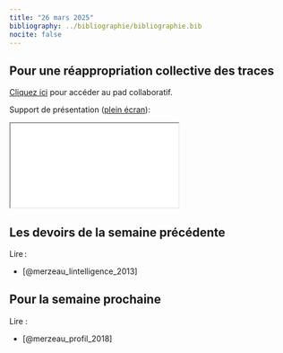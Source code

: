 ```yaml
---
title: "26 mars 2025"
bibliography: ../bibliographie/bibliographie.bib
nocite: false
---
```


## Pour une réappropriation collective des traces

::: {.callout-note}

[Cliquez ici](https://demo.hedgedoc.org/OAUTj0xcSm2bpsJZ9DASOA#) pour accéder au pad collaboratif.

:::

Support de présentation ([plein écran](/slides/seance8.html){target="_blank"}):

```{=html}

<iframe src="/slides/seance8.html"></iframe>
```

## Les devoirs de la semaine précédente

Lire :

- [@merzeau_lintelligence_2013]

## Pour la semaine prochaine

Lire : 

- [@merzeau_profil_2018]